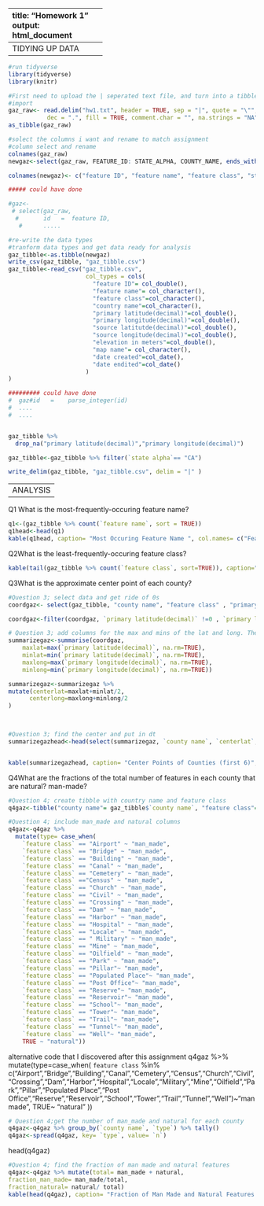 -----
title: "Homework 1"
output: html_document
--------------------------
TIDYING UP DATA
--------------------------

```r
#run tidyverse
library(tidyverse)
library(knitr)
```


```r
#First need to upload the | seperated text file, and turn into a tibble
#import
gaz_raw<- read.delim("hw1.txt", header = TRUE, sep = "|", quote = "\"",
           dec = ".", fill = TRUE, comment.char = "", na.strings = "NA")
as_tibble(gaz_raw)
```


```r
#solect the columns i want and rename to match assignment
#column select and rename 
colnames(gaz_raw)
newgaz<-select(gaz_raw, FEATURE_ID: STATE_ALPHA, COUNTY_NAME, ends_with("DEC"), ends_with("M"), starts_with("map"), starts_with("DATE"))

colnames(newgaz)<- c("feature ID", "feature name", "feature class", "state alpha", "county name", "primary latitude(decimal)", "primary longitude(decimal)", "source latitutde(decimal)", "source longitude(decimal)", "elevation in meters", "map name", "date created", "date endited")

##### could have done

#gaz<-
 # select(gaz_raw,
  #       id   =  feature ID,
   #      .....
```


```r
#re-write the data types
#tranform data types and get data ready for analysis
gaz_tibble<-as.tibble(newgaz)
write_csv(gaz_tibble, "gaz_tibble.csv")
gaz_tibble<-read_csv("gaz_tibble.csv",
                      col_types = cols( 
                        "feature ID"= col_double(),
                        "feature name"= col_character(),
                        "feature class"=col_character(),
                        "country name"=col_character(),
                        "primary latitude(decimal)"=col_double(),
                        "primary longitude(decimal)"=col_double(),
                        "source latitutde(decimal)"=col_double(),
                        "source longitude(decimal)"=col_double(),
                        "elevation in meters"=col_double(),
                        "map name"= col_character(),
                        "date created"=col_date(),
                        "date endited"=col_date()
                      )
)

######### could have done
#  gaz#id   =    parse_integer(id)
#  ....
#  ....


gaz_tibble %>% 
  drop_na("primary latitude(decimal)","primary longitude(decimal)")

gaz_tibble<-gaz_tibble %>% filter(`state alpha`== "CA")

write_delim(gaz_tibble, "gaz_tibble.csv", delim = "|" )
```
--------------------------
ANALYSIS
--------------------------

Q1 What is the most-frequently-occuring feature name?
```r
q1<-(gaz_tibble %>% count(`feature name`, sort = TRUE))
q1head<-head(q1)
kable(q1head, caption= "Most Occuring Feature Name ", col.names= c("Feature Name", "Frequency"))
```



Q2What is the least-frequently-occuring feature class?
```r
kable(tail(gaz_tibble %>% count(`feature class`, sort=TRUE)), caption="Least Occuring Feature Class", col.names= c("Feature Class", "Frequency"))
```





Q3What is the approximate center point of each county?

```r
#Question 3; select data and get ride of 0s
coordgaz<- select(gaz_tibble, "county name", "feature class" , "primary latitude(decimal)","primary longitude(decimal)") %>% group_by(`county name`) 

coordgaz<-filter(coordgaz, `primary latitude(decimal)` !=0 , `primary longitude(decimal)` !=0)
```


```r
# Question 3; add columns for the max and mins of the lat and long. Then add center columns
summarizegaz<-summarise(coordgaz,
    maxlat=max(`primary latitude(decimal)`, na.rm=TRUE),
    minlat=min(`primary latitude(decimal)`, na.rm=TRUE), 
    maxlong=max(`primary longitude(decimal)`, na.rm=TRUE),
    minlong=min(`primary longitude(decimal)`, na.rm=TRUE))

summarizegaz<-summarizegaz %>% 
mutate(centerlat=maxlat+minlat/2, 
      centerlong=maxlong+minlong/2
)

                        
```

```r
#Question 3; find the center and put in dt
summarizegazhead<-head(select(summarizegaz, `county name`, `centerlat`,`centerlong`))


kable(summarizegazhead, caption= "Center Points of Counties (first 6)", col.names= c("County Name ", "Latitude", "Longitude"))
```



Q4What are the fractions of the total number of features in each county that are natural? man-made?
  

```r
#Question 4; create tibble with country name and feature class
q4gaz<-tibble("county name"= gaz_tibble$`county name`, "feature class"= gaz_tibble$`feature class`)
```


```r
#Question 4; include man_made and natural columns
q4gaz<-q4gaz %>%
  mutate(type= case_when(
    `feature class` == "Airport" ~ "man_made",
    `feature class` == "Bridge" ~ "man_made",
    `feature class` == "Building" ~ "man_made", 
    `feature class` == "Canal" ~ "man_made", 
    `feature class` == "Cemetery" ~ "man_made",
    `feature class` =="Census" ~ "man_made", 
    `feature class` == "Church" ~ "man_made",
    `feature class` == "Civil" ~ "man_made",
    `feature class` == "Crossing" ~ "man_made",
    `feature class` == "Dam" ~ "man_made",
    `feature class` == "Harbor" ~ "man_made",
    `feature class` == "Hospital" ~ "man_made",
    `feature class` == "Locale" ~ "man_made",
    `feature class` == " Military" ~ "man_made",
    `feature class` == "Mine" ~ "man_made",
    `feature class` == "Oilfield" ~ "man_made",
    `feature class` == "Park" ~ "man_made",
    `feature class` == "Pillar"~ "man_made",
    `feature class` == "Populated Place"~ "man_made", 
    `feature class` == "Post Office"~ "man_made",
    `feature class` == "Reserve"~ "man_made", 
    `feature class` == "Reservoir"~ "man_made",
    `feature class` == "School"~ "man_made",
    `feature class` == "Tower"~ "man_made",
    `feature class` == "Trail"~ "man_made",
    `feature class` == "Tunnel"~ "man_made",
    `feature class` == "Well"~ "man_made",
    TRUE ~ "natural"))
```
alternative code that I discovered after this assignment
q4gaz %>%
  mutate(type=case_when(
    `feature class` %in% c("Airport","Bridge","Building","Canal","Cemetery","Census","Church","Civil","Crossing","Dam","Harbor","Hospital","Locale","Military","Mine","Oilfield","Park","Pillar","Populated Place","Post Office","Reserve","Reservoir","School","Tower","Trail","Tunnel","Well")~"man made",
    TRUE~ "natural"
  ))


```r
# Question 4;get the number of man_made and natural for each county
q4gaz<-q4gaz %>% group_by(`county name`, `type`) %>% tally() 
q4gaz<-spread(q4gaz, key= `type`, value= `n`)

```

head(q4gaz)

```r
#Question 4; find the fraction of man made and natural features
q4gaz<-q4gaz %>% mutate(total= man_made + natural,
fraction_man_made= man_made/total,
fraction_natural= natural/ total)
kable(head(q4gaz), caption= "Fraction of Man Made and Natural Features (top 6)", col.names= c("County Name", "Number of Man Made Features", "Number of Natural Features"," Total Features", "Fraction of Man Made Features","Fraction of Natural Features"))
```
